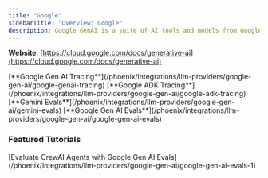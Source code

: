 ```yaml
---
title: "Google"
sidebarTitle: "Overview: Google"
description: Google GenAI is a suite of AI tools and models from Google Cloud, designed to help businesses build, deploy, and scale AI applications.
---
```


**Website**: [https://cloud.google.com/docs/generative-ai](https://cloud.google.com/docs/generative-ai)

<Columns cols={2}>
  <Card img="https://storage.googleapis.com/arize-phoenix-assets/assets/images/phoenix-docs-images/7b413cbf-image.jpeg">
    [**Google Gen AI Tracing**](/phoenix/integrations/llm-providers/google-gen-ai/google-genai-tracing)
  </Card>
  <Card img="https://storage.googleapis.com/arize-phoenix-assets/assets/images/phoenix-docs-images/7b413cbf-image.jpeg">
    [**Google ADK Tracing**](/phoenix/integrations/llm-providers/google-gen-ai/google-adk-tracing)
  </Card>
</Columns>

<Columns cols={2}>
  <Card img="https://storage.googleapis.com/arize-phoenix-assets/assets/images/phoenix-docs-images/7b413cbf-image.jpeg">
    [**Gemini Evals**](/phoenix/integrations/llm-providers/google-gen-ai/gemini-evals)
  </Card>
  <Card img="https://storage.googleapis.com/arize-phoenix-assets/assets/images/phoenix-docs-images/7b413cbf-image.jpeg">
    [**Google Gen AI Evals**](/phoenix/integrations/llm-providers/google-gen-ai/google-gen-ai-evals)
  </Card>
</Columns>

### Featured Tutorials
<Columns cols={2}>
  <Card img="https://storage.googleapis.com/arize-phoenix-assets/assets/images/phoenix-docs-images/a7759586-image.jpeg">
    [Evaluate CrewAI Agents with Google Gen AI Evals](/phoenix/integrations/llm-providers/google-gen-ai/google-gen-ai-evals-1)
  </Card>
</Columns>